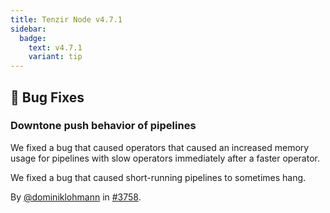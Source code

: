 ```yaml
---
title: Tenzir Node v4.7.1
sidebar:
  badge:
    text: v4.7.1
    variant: tip
---
```


## 🐛 Bug Fixes

### Downtone push behavior of pipelines

We fixed a bug that caused operators that caused an increased memory usage for
pipelines with slow operators immediately after a faster operator.

We fixed a bug that caused short-running pipelines to sometimes hang.

By [@dominiklohmann](https://github.com/dominiklohmann) in [#3758](https://github.com/tenzir/tenzir/pull/3758).
